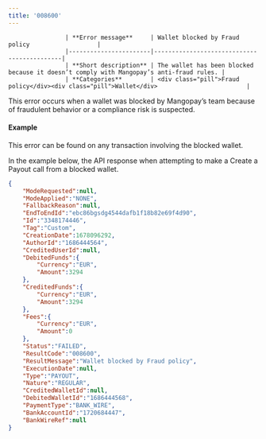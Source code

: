 ---
title: '008600'  
---


                    | **Error message**     | Wallet blocked by Fraud policy                   |
                    |-----------------------|--------------------------------------------|
                    | **Short description** | The wallet has been blocked because it doesn’t comply with Mangopay’s anti-fraud rules. |
                    | **Categories**        | <div class="pill">Fraud policy</div><div class="pill">Wallet</div>                         |
                  

This error occurs when a wallet was blocked by Mangopay’s team because of fraudulent behavior or a compliance risk is suspected.  

#### Example  

This error can be found on any transaction involving the blocked wallet.  

In the example below, the API response when attempting to make a Create a Payout call from a blocked wallet.  
```json API Response
{
    "ModeRequested":null,
    "ModeApplied":"NONE",
    "FallbackReason":null,
    "EndToEndId":"ebc86bgsdg4544dafb1f18b82e69f4d90",
    "Id":"3348174446",
    "Tag":"Custom",
    "CreationDate":1678096292,
    "AuthorId":"1686444564",
    "CreditedUserId":null,
    "DebitedFunds":{
        "Currency":"EUR",
        "Amount":3294
    },
    "CreditedFunds":{
        "Currency":"EUR",
        "Amount":3294
    },
    "Fees":{
        "Currency":"EUR",
        "Amount":0
    },
    "Status":"FAILED",
    "ResultCode":"008600",
    "ResultMessage":"Wallet blocked by Fraud policy",
    "ExecutionDate":null,
    "Type":"PAYOUT",
    "Nature":"REGULAR",
    "CreditedWalletId":null,
    "DebitedWalletId":"1686444568",
    "PaymentType":"BANK_WIRE",
    "BankAccountId":"1720684447",
    "BankWireRef":null
}
```